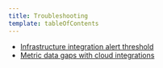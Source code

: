 ```yaml
---
title: Troubleshooting
template: tableOfContents
---
```


* [Infrastructure integration alert threshold](/docs/integrations/microsoft-azure-integrations/troubleshooting/infrastructure-integration-alert-threshold)
* [Metric data gaps with cloud integrations](/docs/integrations/microsoft-azure-integrations/troubleshooting/metric-data-gaps-cloud-integrations)
